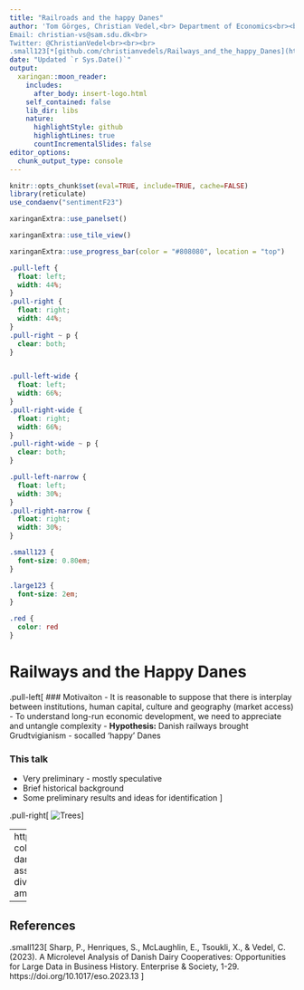```yaml
---
title: "Railroads and the happy Danes"
author: 'Tom Görges, Christian Vedel,<br> Department of Economics<br><br>
Email: christian-vs@sam.sdu.dk<br>
Twitter: @ChristianVedel<br><br><br>
.small123[*[github.com/christianvedels/Railways_and_the_happy_Danes](https://github.com/christianvedels/Railways_and_the_happy_Danes)*]'
date: "Updated `r Sys.Date()`" 
output:
  xaringan::moon_reader:
    includes:
      after_body: insert-logo.html
    self_contained: false
    lib_dir: libs
    nature:
      highlightStyle: github
      highlightLines: true
      countIncrementalSlides: false
editor_options: 
  chunk_output_type: console
---
```


```r
knitr::opts_chunk$set(eval=TRUE, include=TRUE, cache=FALSE)
library(reticulate)
use_condaenv("sentimentF23")
```

```r
xaringanExtra::use_panelset()
```

```r
xaringanExtra::use_tile_view()
```

```r
xaringanExtra::use_progress_bar(color = "#808080", location = "top")
```

```css
.pull-left {
  float: left;
  width: 44%;
}
.pull-right {
  float: right;
  width: 44%;
}
.pull-right ~ p {
  clear: both;
}


.pull-left-wide {
  float: left;
  width: 66%;
}
.pull-right-wide {
  float: right;
  width: 66%;
}
.pull-right-wide ~ p {
  clear: both;
}

.pull-left-narrow {
  float: left;
  width: 30%;
}
.pull-right-narrow {
  float: right;
  width: 30%;
}

.small123 {
  font-size: 0.80em;
}

.large123 {
  font-size: 2em;
}

.red {
  color: red
}
```

# Railways and the Happy Danes

.pull-left[
### Motivaiton
- It is reasonable to suppose that there is interplay between institutions, human capital, culture and geography (market access)
- To understand long-run economic development, we need to appreciate and untangle complexity 
- **Hypothesis:** Danish railways brought Grudtvigianism - socalled 'happy' Danes

### This talk 
- Very preliminary - mostly speculative 
- Brief historical background
- Some preliminary results and ideas for identification
]

.pull-right[
![Trees](Figures/Trees.jpg)
]


---
https://blogs.loc.gov/international-collections/2020/10/the-happy-danes-vs-the-sad-danes-assimilation-and-religious-divide-amongst-danish-american-immigrants/

---
## References

.small123[
Sharp, P., Henriques, S., McLaughlin, E., Tsoukli, X., & Vedel, C. (2023). A Microlevel Analysis of Danish Dairy Cooperatives: Opportunities for Large Data in Business History. Enterprise & Society, 1-29. https://doi.org/10.1017/eso.2023.13 
]



